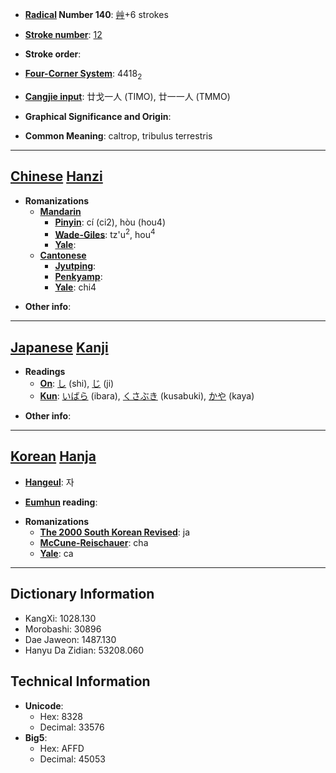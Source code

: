 * '''[[Wiktionary:Chinese radical index| Radical]] Number 140''': [[Wiktionary:Chinese radical index 艸|艸]]+6 strokes

* '''[[Wiktionary:Chinese total strokes index|Stroke number]]''': [[Wiktionary:Chinese total strokes index 12|12]]

* '''Stroke order''': 

* '''[[Wiktionary:Chinese four corner index|Four-Corner System]]''': 4418<sub>2</sub>

* '''[[Wiktionary:Chinese Cangjie index|Cangjie input]]''': 廿戈一人 (TIMO), 廿一一人 (TMMO)

* '''Graphical Significance and Origin''': 

* '''Common Meaning''': caltrop, tribulus terrestris

----

== [[Chinese]] [[Hanzi]] ==

* '''Romanizations'''
** '''[[Mandarin]]'''
*** '''[[Pinyin]]''': cí (ci2), hòu (hou4)
*** '''[[Wade-Giles]]''': tz'u<sup>2</sup>, hou<sup>4</sup>
*** '''[[Yale]]''': 
** '''[[Cantonese]]'''
*** '''[[Jyutping]]''':
*** '''[[Penkyamp]]''': 
*** '''[[Yale]]''': chi4

* '''Other info''': 

----

== [[Japanese]] [[Kanji]] ==

* '''Readings'''
** '''[[On]]''': [[し]] (shi), [[じ]] (ji)
** '''[[Kun]]''': [[いばら]] (ibara), [[くさぶき]] (kusabuki), [[かや]] (kaya)

* '''Other info''':  

----

== [[Korean]] [[Hanja]] ==

* '''[[Hangeul]]''': 자

* '''[[Eumhun]] reading''': 

* '''Romanizations'''
** '''[[The 2000 South Korean Revised Romanization|The 2000 South Korean Revised]]''': ja
** '''[[McCune-Reischauer]]''': cha
** '''[[Yale]]''': ca

----

== Dictionary Information ==

* KangXi: 1028.130
* Morobashi: 30896
* Dae Jaweon: 1487.130
* Hanyu Da Zidian: 53208.060

== Technical Information ==

* '''Unicode''':
** Hex: 8328
** Decimal: 33576
* '''Big5''':
** Hex: AFFD
** Decimal: 45053